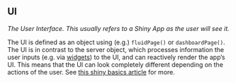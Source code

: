 ## UI

<dfn>The User Interface. This usually refers to a Shiny App as the user will see it.</dfn> 

The UI is defined as an object using (e.g.) `fluidPage()` or `dashboardPage()`. The UI is in contrast to the server object, which processes information the user inputs (e.g. via [widgets](w.html#widget)) to the UI, and can reactively render the app's UI. This means that the UI can look completely different depending on the actions of the user. See [this shiny basics article](https://shiny.rstudio.com/articles/basics.html) for more.